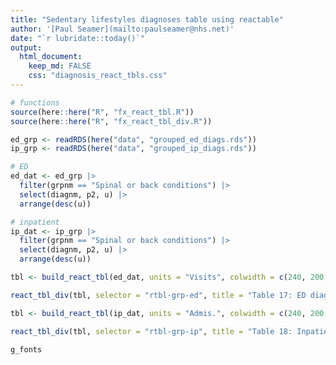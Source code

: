 ```yaml
---
title: "Sedentary lifestyles diagnoses table using reactable"
author: '[Paul Seamer](mailto:paulseamer@nhs.net)'
date: "`r lubridate::today()`"
output:
  html_document:
    keep_md: FALSE
    css: "diagnosis_react_tbls.css"
---
```


```r
# functions
source(here::here("R", "fx_react_tbl.R"))
source(here::here("R", "fx_react_tbl_div.R"))
```

```r
ed_grp <- readRDS(here("data", "grouped_ed_diags.rds"))
ip_grp <- readRDS(here("data", "grouped_ip_diags.rds"))

# ED
ed_dat <- ed_grp |>
  filter(grpnm == "Spinal or back conditions") |> 
  select(diagnm, p2, u) |>
  arrange(desc(u))

# inpatient
ip_dat <- ip_grp |>
  filter(grpnm == "Spinal or back conditions") |> 
  select(diagnm, p2, u) |>
  arrange(desc(u))
```

```r
tbl <- build_react_tbl(ed_dat, units = "Visits", colwidth = c(240, 200, 200))

react_tbl_div(tbl, selector = "rtbl-grp-ed", title = "Table 17: ED diagnoses for spinal or back conditions")
```

```r
tbl <- build_react_tbl(ip_dat, units = "Admis.", colwidth = c(240, 200, 200))

react_tbl_div(tbl, selector = "rtbl-grp-ip", title = "Table 18: Inpatient diagnoses for spinal or back conditions")
```

```r
g_fonts
```
